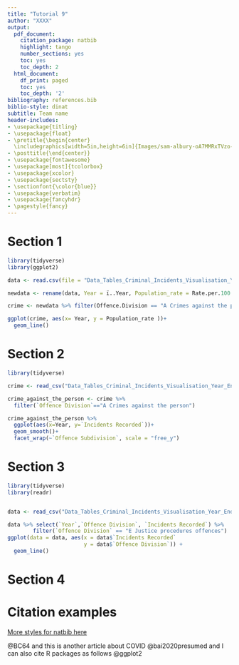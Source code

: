 ```yaml
---
title: "Tutorial 9"
author: "XXXX"
output:
  pdf_document:
    citation_package: natbib
    highlight: tango
    number_sections: yes
    toc: yes
    toc_depth: 2
  html_document:
    df_print: paged
    toc: yes
    toc_depth: '2'
bibliography: references.bib 
biblio-style: dinat
subtitle: Team name
header-includes:
- \usepackage{titling}
- \usepackage{float}
- \pretitle{\begin{center} 
  \includegraphics[width=5in,height=6in]{Images/sam-albury-oA7MMRxTVzo-unsplash.jpg}\LARGE\\}
- \posttitle{\end{center}}
- \usepackage{fontawesome}
- \usepackage[most]{tcolorbox}
- \usepackage{xcolor}
- \usepackage{sectsty}
- \sectionfont{\color{blue}}
- \usepackage{verbatim}
- \usepackage{fancyhdr}
- \pagestyle{fancy}
---
```


\clearpage

# Section 1
```r
library(tidyverse)
library(ggplot2)
```


```r
data <- read.csv(file = "Data_Tables_Criminal_Incidents_Visualisation_Year_Ending_December_2019.csv")

newdata <- rename(data, Year = ï..Year, Population_rate = Rate.per.100.000.population )

crime <- newdata %>% filter(Offence.Division == "A Crimes against the person")

```

```r
ggplot(crime, aes(x= Year, y = Population_rate ))+
  geom_line()
```


\clearpage

# Section 2

```r
library(tidyverse)
```

```r
crime <- read_csv("Data_Tables_Criminal_Incidents_Visualisation_Year_Ending_December_2019.csv")
```

```r
crime_against_the_person <- crime %>% 
  filter(`Offence Division`=="A Crimes against the person")

crime_against_the_person %>% 
  ggplot(aes(x=Year, y=`Incidents Recorded`))+
  geom_smooth()+
  facet_wrap(~`Offence Subdivision`, scale = "free_y")
```

\clearpage

# Section 3

```r
library(tidyverse)
library(readr)


data <- read_csv("Data_Tables_Criminal_Incidents_Visualisation_Year_Ending_December_2019.csv")

data %>% select(`Year`,`Offence Division`, `Incidents Recorded`) %>% 
        filter(`Offence Division` == "E Justice procedures offences") 
ggplot(data = data, aes(x = data$`Incidents Recorded` 
                        y = data$`Offence Division`)) +
  geom_line()

```



\clearpage

# Section 4


\clearpage

# Citation examples

[More styles for natbib here](https://www.overleaf.com/learn/latex/Natbib_bibliography_styles)


 @BC64 and this is another article about COVID @bai2020presumed and I can also cite R packages as follows @ggplot2
